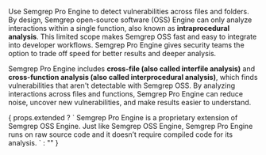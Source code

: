 Use Semgrep Pro Engine to detect vulnerabilities across files and folders. By design, Semgrep open-source software (OSS) Engine can only analyze interactions within a single function, also known as **intraprocedural analysis**. This limited scope makes Semgrep OSS fast and easy to integrate into developer workflows. Semgrep Pro Engine gives security teams the option to trade off speed for better results and deeper analysis.

Semgrep Pro Engine includes **cross-file (also called interfile analysis)** and **cross-function analysis (also called interprocedural analysis)**, which finds vulnerabilities that aren't detectable with Semgrep OSS. By analyzing interactions across files and functions, Semgrep Pro Engine can reduce noise, uncover new vulnerabilities, and make results easier to understand.

<span>
{
props.extended ? `
Semgrep Pro Engine is a proprietary extension of Semgrep OSS Engine. Just like Semgrep OSS Engine, Semgrep Pro Engine runs on raw source code and it doesn’t require compiled code for its analysis.
` : ""
}
</span>
